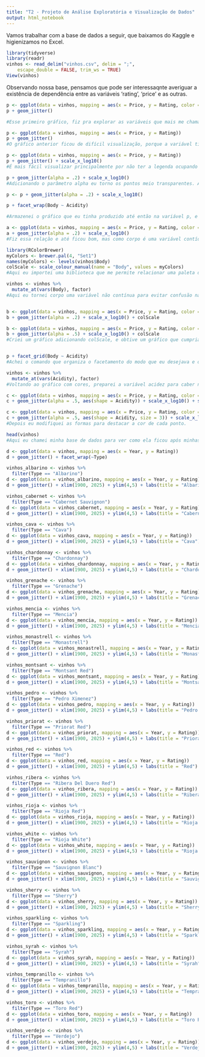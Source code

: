 ```yaml
---
title: "T2 - Projeto de Análise Exploratória e Visualização de Dados"
output: html_notebook
---
```


Vamos trabalhar com a base de dados a seguir, que baixamos do Kaggle e higienizamos no Excel.

```r
library(tidyverse)
library(readr)
vinhos <- read_delim("vinhos.csv", delim = ";", 
    escape_double = FALSE, trim_ws = TRUE)
View(vinhos)
```

Observando nossa base, pensamos que pode ser interessaqnte averiguar a existência de dependência entre as variáveis 'rating', 'price' e as outras.

```r
p <- ggplot(data = vinhos, mapping = aes(x = Price, y = Rating, color = Type))
p + geom_jitter()

#Esse primeiro gráfico, fiz pra explorar as variáveis que mais me chamam a atenção, por serem uma manifestação em preço e nota da qualidade final do vinho. Coloquei preço no eixo x classificação no y. Também experimentei atribuir cor à variável tipode vinho, para observar as alterações nos eixos de acordo com os tipos. Com jitter, impeço que pontos de coordenadas iguais se sobreponham totalmente, para que eu tenha noção de densidade dos pontos.

p <- ggplot(data = vinhos, mapping = aes(x = Price, y = Rating))
p + geom_jitter()
#O gráfico anterior ficou de difícil visualização, porque a variável tipo de cvinho possui muitos valores que se confundem no aspecto cor. Por isso, resolvi retirar essa variável por enquanto.

p <- ggplot(data = vinhos, mapping = aes(x = Price, y = Rating))
p + geom_jitter() + scale_x_log10()
#É mais fácil visualizar principalmente por não ter a legenda ocupando espaço. Mas e incomoda a escala do eixo x, pois ficam muitos pontos sobrepostos no começo do eixo, e outros muito espaçados no final. Para ajeitar isso, inseri uma mudança para escala logarítmica de base 10.

p + geom_jitter(alpha = .2) + scale_x_log10()
#Adicionando o parâmetro alpha eu torno os pontos meio transparentes. Assim, a sobreposição de pontos é destacada, e posso ver onde há mais ocorrências.

p <- p + geom_jitter(alpha = .2) + scale_x_log10()

p + facet_wrap(Body ~ Acidity)

#Armazenei o gráfico que eu tinha produzido até então na variável p, e inseri um facetamento em relação à acidez e ao corpo do vinho. Não gostei de como os gráficos ficaram distribuídos, pois ficou difícil de indentificar qual diz o que. Mas, ao invés de continnuar manipulando o facet_wrap, pensei em relacionar essas variáveis a cor e forma, pois elas tem poucos valores, podendo se encaixar bem nesses parâmetros.

a <- ggplot(data = vinhos, mapping = aes(x = Price, y = Rating, color = Body, size = Acidity))
a + geom_jitter(alpha = .2) + scale_x_log10()
#Fiz essa relação e até ficou bom, mas como corpo é uma variável contíonua, o ggplot a relaciona a diversos tons da mesma cor. Para diferenciar melhor os valores, eu quero que cada um se relacione a uma cor diferente.
```

```r
library(RColorBrewer)
myColors <- brewer.pal(4, "Set1")
names(myColors) <- levels(vinhos$Body)
colScale <- scale_colour_manual(name = "Body", values = myColors)
#Aqui eu importei uma biblioteca que me permite relacionar uma paleta de cores a uma variável.

vinhos <- vinhos %>%
  mutate_at(vars(Body), factor)
#Aqui eu tornei corpo uma variável não contínua para evitar confusão na visualização.


b <- ggplot(data = vinhos, mapping = aes(x = Price, y = Rating, color = Body, size = Acidity))
b + geom_jitter(alpha = .2) + scale_x_log10() + colScale

b <- ggplot(data = vinhos, mapping = aes(x = Price, y = Rating, color = Body, size = Acidity))
b + geom_jitter(alpha = .5) + scale_x_log10() + colScale
#Criei um gráfico adicionando colScale, e obtive um gráfico que cumpria o meu desejo em relação à variável corpo. Mas a transparência estava muito alta e diferenciava pouco as cores entre si. Por isso, refiz o fráfico aumantando um pouco o parâmetro alpha. Ficou bem legal. É possível perceber uma predominância de roxo no quadrante superior direito do gráfico. Na parte inferior esquerda, o verde e o azul dominam. O verde e o roxo se estendem por toda a nuvem de ocorrências, enquanto o azul se detém à parte inferior. O vermelho aparece poucas vezes, em geral no centro.


p + facet_grid(Body ~ Acidity)
#Achei o comando que organiza o facetamento do modo que eu desejava e o usei nas geoms de antes. Dá para perceber uma padrão na nuvem de ocorrências, aparentemente independente da relação com corpo e acidez.
```


```r
vinhos <- vinhos %>%
  mutate_at(vars(Acidity), factor)
#Voltando ao gráfico com cores, preparei a variável acidez para caber no parâmetro forma e escolhi manualmente três formatos adequados aos seus valores.

c <- ggplot(data = vinhos, mapping = aes(x = Price, y = Rating, color = Body))
c + geom_jitter(alpha = .5, aes(shape = Acidity)) + scale_x_log10() + scale_shape_manual(values = c(0,1,2))

c <- ggplot(data = vinhos, mapping = aes(x = Price, y = Rating, color = Body))
c + geom_jitter(alpha = .5, aes(shape = Acidity, size = 3)) + scale_x_log10() + scale_shape_manual(values = c(15,16,17))
#Depois eu modifiquei as formas para destacar a cor de cada ponto.

```
```r
head(vinhos)
#Aqui eu chamei minha base de dados para ver como ela ficou após minhas alterações usando pipe. Tá tranquila.
```

```r
d <- ggplot(data = vinhos, mapping = aes(x = Year, y = Rating))
d + geom_jitter() + facet_wrap(~Type)

vinhos_albarino <- vinhos %>%
  filter(Type == "Albarino")
d <- ggplot(data = vinhos_albarino, mapping = aes(x = Year, y = Rating))
d + geom_jitter() + xlim(1900, 2025) + ylim(4,5) + labs(title = "Albarino")

vinhos_cabernet <- vinhos %>%
  filter(Type == "Cabernet Sauvignon")
d <- ggplot(data = vinhos_cabernet, mapping = aes(x = Year, y = Rating))
d + geom_jitter() + xlim(1900, 2025) + ylim(4,5) + labs(title = "Cabernet Sauvignon")

vinhos_cava <- vinhos %>%
  filter(Type == "Cava")
d <- ggplot(data = vinhos_cava, mapping = aes(x = Year, y = Rating))
d + geom_jitter() + xlim(1900, 2025) + ylim(4,5) + labs(title = "Cava")

vinhos_chardonnay <- vinhos %>%
  filter(Type == "Chardonnay")
d <- ggplot(data = vinhos_chardonnay, mapping = aes(x = Year, y = Rating))
d + geom_jitter() + xlim(1900, 2025) + ylim(4,5) + labs(title = "Chardonnay")

vinhos_grenache <- vinhos %>%
  filter(Type == "Grenache")
d <- ggplot(data = vinhos_grenache, mapping = aes(x = Year, y = Rating))
d + geom_jitter() + xlim(1900, 2025) + ylim(4,5) + labs(title = "Grenache")

vinhos_mencia <- vinhos %>%
  filter(Type == "Mencia")
d <- ggplot(data = vinhos_mencia, mapping = aes(x = Year, y = Rating))
d + geom_jitter() + xlim(1900, 2025) + ylim(4,5) + labs(title = "Mencia")

vinhos_monastrell <- vinhos %>%
  filter(Type == "Monastrell")
d <- ggplot(data = vinhos_monastrell, mapping = aes(x = Year, y = Rating))
d + geom_jitter() + xlim(1900, 2025) + ylim(4,5) + labs(title = "Monastrell")

vinhos_montsant <- vinhos %>%
  filter(Type == "Montsant Red")
d <- ggplot(data = vinhos_montsant, mapping = aes(x = Year, y = Rating))
d + geom_jitter() + xlim(1900, 2025) + ylim(4,5) + labs(title = "Montsant Red")

vinhos_pedro <- vinhos %>%
  filter(Type == "Pedro Ximenez")
d <- ggplot(data = vinhos_pedro, mapping = aes(x = Year, y = Rating))
d + geom_jitter() + xlim(1900, 2025) + ylim(4,5) + labs(title = "Pedro Ximenez")

vinhos_priorat <- vinhos %>%
  filter(Type == "Priorat Red")
d <- ggplot(data = vinhos_priorat, mapping = aes(x = Year, y = Rating))
d + geom_jitter() + xlim(1900, 2025) + ylim(4,5) + labs(title = "Priorat Red")

vinhos_red <- vinhos %>%
  filter(Type == "Red")
d <- ggplot(data = vinhos_red, mapping = aes(x = Year, y = Rating))
d + geom_jitter() + xlim(1900, 2025) + ylim(4,5) + labs(title = "Red")

vinhos_ribera <- vinhos %>%
  filter(Type == "Ribera Del Duero Red")
d <- ggplot(data = vinhos_ribera, mapping = aes(x = Year, y = Rating))
d + geom_jitter() + xlim(1900, 2025) + ylim(4,5) + labs(title = "Ribera Del Duero Red")

vinhos_rioja <- vinhos %>%
  filter(Type == "Rioja Red")
d <- ggplot(data = vinhos_rioja, mapping = aes(x = Year, y = Rating))
d + geom_jitter() + xlim(1900, 2025) + ylim(4,5) + labs(title = "Rioja Red")

vinhos_white <- vinhos %>%
  filter(Type == "Rioja White")
d <- ggplot(data = vinhos_white, mapping = aes(x = Year, y = Rating))
d + geom_jitter() + xlim(1900, 2025) + ylim(4,5) + labs(title = "Rioja White")

vinhos_sauvignon <- vinhos %>%
  filter(Type == "Sauvignon Blanc")
d <- ggplot(data = vinhos_sauvignon, mapping = aes(x = Year, y = Rating))
d + geom_jitter() + xlim(1900, 2025) + ylim(4,5) + labs(title = "Sauvignon Blanc")

vinhos_sherry <- vinhos %>%
  filter(Type == "Sherry")
d <- ggplot(data = vinhos_sherry, mapping = aes(x = Year, y = Rating))
d + geom_jitter() + xlim(1900, 2025) + ylim(4,5) + labs(title = "Sherry")

vinhos_sparkling <- vinhos %>%
  filter(Type == "Sparkling")
d <- ggplot(data = vinhos_sparkling, mapping = aes(x = Year, y = Rating))
d + geom_jitter() + xlim(1900, 2025) + ylim(4,5) + labs(title = "Sparkling")

vinhos_syrah <- vinhos %>%
  filter(Type == "Syrah")
d <- ggplot(data = vinhos_syrah, mapping = aes(x = Year, y = Rating))
d + geom_jitter() + xlim(1900, 2025) + ylim(4,5) + labs(title = "Syrah")

vinhos_tempranillo <- vinhos %>%
  filter(Type == "Tempranillo")
d <- ggplot(data = vinhos_tempranillo, mapping = aes(x = Year, y = Rating))
d + geom_jitter() + xlim(1900, 2025) + ylim(4,5) + labs(title = "Tempranillo")

vinhos_toro <- vinhos %>%
  filter(Type == "Toro Red")
d <- ggplot(data = vinhos_toro, mapping = aes(x = Year, y = Rating))
d + geom_jitter() + xlim(1900, 2025) + ylim(4,5) + labs(title = "Toro Red")

vinhos_verdejo <- vinhos %>%
  filter(Type == "Verdejo")
d <- ggplot(data = vinhos_verdejo, mapping = aes(x = Year, y = Rating))
d + geom_jitter() + xlim(1900, 2025) + ylim(4,5) + labs(title = "Verdejo")
```

